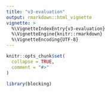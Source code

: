 ```yaml
---
title: "v3-evaluation"
output: rmarkdown::html_vignette
vignette: >
  %\VignetteIndexEntry{v3-evaluation}
  %\VignetteEngine{knitr::rmarkdown}
  %\VignetteEncoding{UTF-8}
---
```


```r
knitr::opts_chunk$set(
  collapse = TRUE,
  comment = "#>"
)
```

```r
library(blocking)
```
